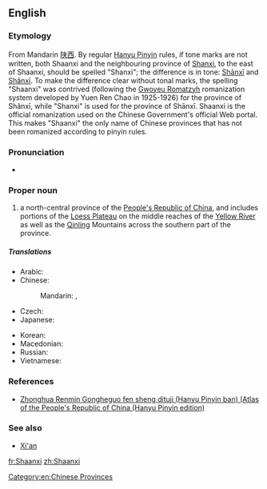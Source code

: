 {{also|Shanxi}}
==English==
{{wikipedia}}

===Etymology===
From Mandarin [[陕西]]. By regular [[Hanyu Pinyin]] rules, if tone marks are not written, both Shaanxi and the neighbouring province of [[Shanxi]], to the east of Shaanxi, should be spelled "Shanxi"; the difference is in tone: [[Shānxī]] and [[Shǎnxī]]. To make the difference clear without tonal marks, the spelling "Shaanxi" was contrived (following the [[Gwoyeu Romatzyh]] romanization system developed by Yuen Ren Chao in 1925-1926) for the province of Shǎnxī, while "Shanxi" is used for the province of Shānxī. Shaanxi is the official romanization used on the Chinese Government's official Web portal. This makes "Shaanxi" the only name of Chinese provinces that has not been romanized according to pinyin rules.

===Pronunciation===
* {{IPA|/ʃɑːnˈʃiː/|/ˈʃænˈʃiː/|lang=en}}

===Proper noun===
{{en-proper noun}}

# a north-central province of the [[People's Republic of China]], and includes portions of the [[Loess Plateau]] on the middle reaches of the [[Yellow River]] as well as the [[Qinling]] Mountains across the southern part of the province.

=====Translations=====
{{trans-top|province of China}}
* Arabic: {{t-|ar|شانشي|m|tr=šanšī}}
* Chinese:
*: Mandarin: {{t-|cmn|陝西|sc=Hani}}, {{t-|cmn|陕西|tr=Shǎnxī|sc=Hani}}
* Czech: {{t-|cs|Šen-si}}
* Japanese: {{t-|ja|陝西|tr=せんせい, Sensei}}
{{trans-mid}}
* Korean: {{t-|ko|산시|tr=Sansi|sc=Hang}}
* Macedonian: {{t-|mk|Шенсји|tr=Šénsji|sc=Cyrl}} {{qualifier|indeclinable}}
* Russian: {{t-|ru|Шэньси|f|tr=Šenʹsí}}
* Vietnamese: {{t-|vi|Thiểm Tây}}
{{trans-bottom}}

===References===
* [http://www.paragonbook.com/html/browsesubj/fullcitation.cfm?item=35277 Zhonghua Renmin Gongheguo fen sheng dituji (Hanyu Pinyin ban) (Atlas of the People's Republic of China (Hanyu Pinyin edition)]

===See also===
* [[Xi'an]]

[[Category:en:Chinese Provinces]]

[[fr:Shaanxi]]
[[zh:Shaanxi]]